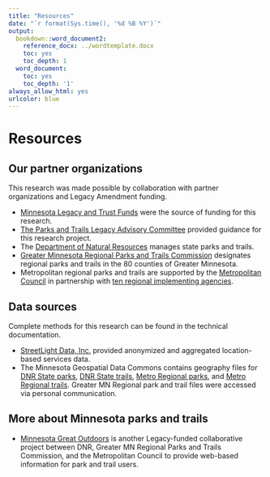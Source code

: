 ```yaml
---
title: "Resources"
date: "`r format(Sys.time(), '%d %B %Y')`"
output:
  bookdown::word_document2:
    reference_docx: ../wordtemplate.docx
    toc: yes
    toc_depth: 1
  word_document:
    toc: yes
    toc_depth: '1'
always_allow_html: yes
urlcolor: blue
---
```



# Resources


## Our partner organizations
This research was made possible by collaboration with partner organizations and Legacy Amendment funding. 

- [Minnesota Legacy and Trust Funds](https://www.legacy.mn.gov/) were the source of funding for this research.
- [The Parks and Trails Legacy Advisory Committee](https://www.legacy.mn.gov/ptlac) provided guidance for this research project.
- The [Department of Natural Resources]( Department of Natural Resources) manages state parks and trails.
- [Greater Minnesota Regional Parks and Trails Commission](https://www.gmrptcommission.org/) designates regional parks and trails in the 80 counties of Greater Minnesota.
- Metropolitan regional parks and trails are supported by the [Metropolitan Council](https://metrocouncil.org/Handbook/Plan-Elements/Parks.aspx) in partnership with [ten regional implementing agencies](https://metrocouncil.org/Parks/About/Partners.aspx).

## Data sources
Complete methods for this research can be found in the technical documentation. 

- [StreetLight Data, Inc.](https://www.streetlightdata.com/) provided anonymized and aggregated location-based services data.
- The Minnesota Geospatial Data Commons contains geography files for [DNR State parks](https://gisdata.mn.gov/dataset/bdry-dnr-lrs-prk), [DNR State trails](https://gisdata.mn.gov/dataset/trans-state-trails-minnesota), [Metro Regional parks](https://gisdata.mn.gov/dataset/us-mn-state-metc-plan-parks-regional), and [Metro Regional trails](https://gisdata.mn.gov/dataset/us-mn-state-metc-trans-regional-trails-exst-plan). Greater MN Regional park and trail files were accessed via personal communication. 

## More about Minnesota parks and trails

- [Minnesota Great Outdoors](https://mn.gov/greatoutdoors/) is another Legacy-funded collaborative project between DNR, Greater MN Regional Parks and Trails Commission, and the Metropolitan Council to provide web-based information for park and trail users.
 
